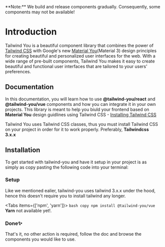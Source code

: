  
<Callout emoji="💡">
  **Note:** We build and release components gradually. Consequently, some components may not be available!
</Callout>

# Introduction
 
Tailwind You is a beautiful component library that combines the power of [Tailwind CSS](https://tailwindcss.com) with Google's new [Material You](https://m3.material.io/)(Material 3) design principles for creating beautiful and personalized user interfaces for the web.
With a wide range of pre-built components, Tailwind You makes it easy to create beautiful and functional user interfaces that are tailored to your users' preferences.

## Documentation
In this documentation, you will learn how to use **@tailwind-you/react** and **@tailwind-you/vue** components and how you can integrate it in your own projects.
This library is meant to help you biuld your frontend based on **Material You** design guidlines using Tailwind CSS - [Installing Tailwind CSS](https://tailwindcss.com/docs/installation)

Tailwind You uses Tailwind CSS classes, thus you must install Tailwind CSS on your project in order for it to work properly. Preferably, **Tailwindcss 3.x.x**

## Installation
To get started with tailwind-you and have it setup in your project is as simply as copy pasting the following code into your terminal:

<Steps>
 
### Setup
Like we mentioned ealier, tailwind-you uses tailwind 3.x.x under the hood, hence this doesn't require you to install tailwind any longer.
 
<Tabs items={['npm', 'yarn']}>
  <Tab>
    ```bash copy
     npm install @tailwind-you/vue
    ```
  </Tab>
  <Tab>**Yarn** not available yet!.</Tab>
</Tabs>
 
### Done✨
 
That's it, no other action is required, follow the doc and browse the components you would like to use.
 
</Steps>
